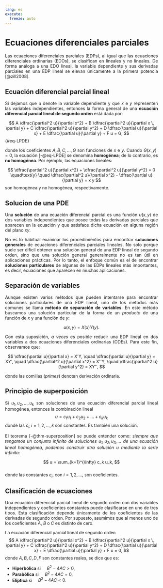 ```yaml
---
lang: es
execute: 
  freeze: auto
---
```

# Ecuaciones diferenciales parciales
::: {style="text-align: justify"}
Las ecuaciones diferenciales parciales (EDPs), al igual que las ecuaciones diferenciales ordinarias (EDOs), se clasifican en lineales y no lineales. De forma análoga a una EDO lineal, la variable dependiente y sus derivadas parciales en una EDP lineal se elevan únicamente a la primera potencia [@zill2008].

## Ecuación diferencial parcial lineal
Si dejamos que $u$ denote la variable dependiente y que $x$ e $y$ representen las variables independientes, entonces la forma general de una **ecuación diferencial parcial lineal de segundo orden** está dada por:

$$
A \dfrac{\partial^2 u}{\partial x^2} + B \dfrac{\partial^2 u}{\partial x \, \partial y} + C \dfrac{\partial^2 u}{\partial y^2} + D \dfrac{\partial u}{\partial x} + E \dfrac{\partial u}{\partial y} + F u = G,
$$ {#eq-LPDE}

donde los coeficientes $A, B, C, \dots, G$ son funciones de $x$ e $y$. Cuando $G(x, y) = 0$, la ecuación [-@eq-LPDE] se denomina **homogénea**; de lo contrario, es **no homogénea**. Por ejemplo, las ecuaciones lineales:

$$
\dfrac{\partial^2 u}{\partial x^2} + \dfrac{\partial^2 u}{\partial y^2} = 0 \quad\text{y} \quad \dfrac{\partial^2 u}{\partial x^2} - \dfrac{\partial u}{\partial y} = x y
$$
son homogénea y no homogénea, respectivamente.

## Solucion de una PDE
Una **solución** de una ecuación diferencial parcial es una función $u(x, y)$ de dos variables independientes que posee todas las derivadas parciales que aparecen en la ecuación y que satisface dicha ecuación en alguna región del plano $xy$.

No es lo habitual examinar los procedimientos para encontrar **soluciones generales** de ecuaciones diferenciales parciales lineales. No solo porque suele ser difícil obtener una solución general de una EDP lineal de segundo orden, sino que una solución general generalmente no es tan útil en aplicaciones prácticas. Por lo tanto, el enfoque común es el de encontrar **soluciones particulares** de algunas de las EDPs lineales más importantes, es decir, ecuaciones que aparecen en muchas aplicaciones.

## Separación de variables
Aunque existen varios métodos que pueden intentarse para encontrar soluciones particulares de una EDP lineal, uno de los métodos más comunes se llama **método de separación de variables**. En este método buscamos una solución particular de la forma de un *producto* de una función de $x$ y una función de $y$:

$$
u(x, y) = X(x)Y(y).
$$

Con esta suposición, *a veces* es posible reducir una EDP lineal en dos variables a dos ecuaciones diferenciales ordinarias (ODEs). Para este fin, observamos que:

$$
\dfrac{\partial u}{\partial x} = X'Y, \quad
\dfrac{\partial u}{\partial y} = XY', \quad
\dfrac{\partial^2 u}{\partial x^2} = X''Y, \quad
\dfrac{\partial^2 u}{\partial y^2} = XY'',
$$

donde las comillas (*primes*) denotan derivación ordinaria.

## Principio de superposición
:::{#thm-superposition}
Si $u_1 , u_2 , \dots , u_k$ son soluciones de una ecuación diferencial parcial lineal homogénea, entonces la combinación lineal
$$
u = c_1u_1 + c_2u_2 + \dots + c_ku_k
$$
donde las $c_i, i=1,2,\dots,k$ son constantes. Es también una solución.
:::

El teorema [-@thm-superposition] se puede entender como: *siempre que tengamos un conjunto infinito de soluciones $u_1, u_2, u_3, \ldots$ de una ecuación lineal homogénea, podemos construir otra solución $u$ mediante la serie infinita*:  

$$  
u = \sum_{k=1}^{\infty} c_k u_k,  
$$  
donde las constantes $c_i$, con $i = 1, 2, \ldots$, son coeficientes.  


## Clasificación de ecuaciones
Una ecuación diferencial parcial lineal de segundo orden con dos variables independientes y coeficientes constantes puede clasificarse en uno de tres tipos. Esta clasificación depende únicamente de los coeficientes de las derivadas de segundo orden. Por supuesto, asumimos que al menos uno de los coeficientes $A$, $B$ o $C$ es distinto de cero.

:::{#def-PDEs-classes }
La ecuación diferencial parcial lineal de segundo orden
$$
A \dfrac{\partial^2 u}{\partial x^2} + B \dfrac{\partial^2 u}{\partial x \, \partial y} + C \dfrac{\partial^2 u}{\partial y^2} + D \dfrac{\partial u}{\partial x} + E \dfrac{\partial u}{\partial y} + F u = 0,
$$
donde $A,B,C,D,F$ son constantes reales, se dice que es:

- **Hiperbólica** si $\quad B^2-4AC>0$,
- **Parabólica** si $\quad B^2-4AC=0$,
- **Elíptica** si $\quad B^2-4AC<0$.
:::



:::